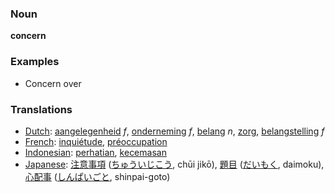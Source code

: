 === Noun ===

'''concern'''

===Examples===
*Concern over

===Translations===
*[[Dutch]]: [[aangelegenheid]] ''f'', [[onderneming]] ''f'', [[belang]] ''n'', [[zorg]], [[belangstelling]] ''f''
*[[French]]: [[inquiétude]], [[préoccupation]]
*[[Indonesian]]: [[hati|perhatian]], [[cemas|kecemasan]]
*[[Japanese]]: [[注意事項]] ([[ちゅういじこう]], chūi jikō), [[題目]] ([[だいもく]], daimoku), [[心配事]] ([[しんぱいごと]], shinpai-goto)
